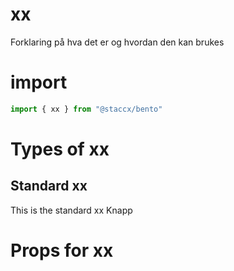 <Meta title="Components|XX" component={xx}/>

# xx
Forklaring på hva det er og hvordan den kan brukes

# import
```javascript
import { xx } from "@staccx/bento"
```
# Types of xx

## Standard xx
This is the standard xx
<Preview>
  <Story name="Standard">
   <xx>Knapp</xx>
  </Story>
</Preview>

# Props for xx
<Props of={xx} />
